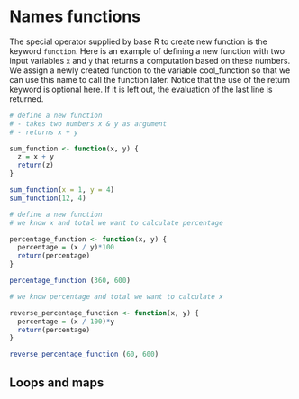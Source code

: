 # Names functions
The special operator supplied by base R to create new function is the keyword `function`. Here is an example of defining a new function with two input variables `x` and `y` that returns a computation based on these numbers. We assign a newly created function to the variable cool_function so that we can use this name to call the function later. Notice that the use of the return keyword is optional here. If it is left out, the evaluation of the last line is returned.

```r
# define a new function
# - takes two numbers x & y as argument
# - returns x + y

sum_function <- function(x, y) {
  z = x + y
  return(z)
}

sum_function(x = 1, y = 4)
sum_function(12, 4)

```


```r
# define a new function
# we know x and total we want to calculate percentage

percentage_function <- function(x, y) {
  percentage = (x / y)*100
  return(percentage)
}

percentage_function (360, 600)
```


```r
# we know percentage and total we want to calculate x

reverse_percentage_function <- function(x, y) {
  percentage = (x / 100)*y
  return(percentage)
}

reverse_percentage_function (60, 600)
```

## Loops and maps

